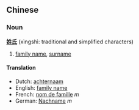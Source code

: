 ==Chinese==
===Noun===
'''[[姓]][[氏]]''' (xìngshì: traditional and simplified characters)

# [[family name]], [[surname]]

====Translation====
*Dutch: [[achternaam]]
*English: [[family name]]
*French: [[nom de famille]] ''m''
*German: [[Nachname]] ''m''